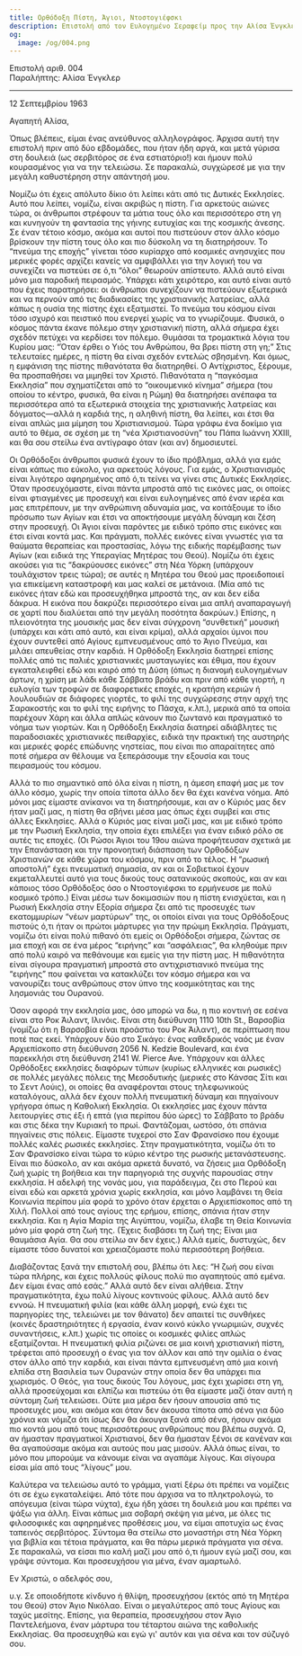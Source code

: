 ```yaml
---
title: Ορθόδοξη Πίστη, Άγιοι, Ντοστογιέφσκι
description: Επιστολή από τον Ευλογημένο Σεραφείμ προς την Αλίσα Ένγκλερ.
og:
  image: /og/004.png
---
```


<div style={{textAlign:'right', fontFamily:'monospace'}}>Επιστολή αριθ. 004</div>
<div style={{textAlign:'left', fontFamily:'monospace'}}>Παραλήπτης: Αλίσα Ένγκλερ</div>

---

12 Σεπτεμβρίου 1963

Αγαπητή Αλίσα,

Όπως βλέπεις, είμαι ένας ανεύθυνος αλληλογράφος. Άρχισα αυτή την επιστολή πριν από δύο εβδομάδες, που ήταν ήδη αργά, και μετά γύρισα στη δουλειά (ως σερβιτόρος σε ένα εστιατόριο!) και ήμουν πολύ κουρασμένος για να την τελειώσω. Σε παρακαλώ, συγχώρεσέ με για την μεγάλη καθυστέρηση στην απάντησή μου.

Νομίζω ότι έχεις απόλυτο δίκιο ότι λείπει κάτι από τις Δυτικές Εκκλησίες. Αυτό που λείπει, νομίζω, είναι ακριβώς η πίστη. Για αρκετούς αιώνες τώρα, οι άνθρωποι στρέφουν τα μάτια τους όλο και περισσότερο στη γη και κυνηγούν τη φαντασία της γήινης ευτυχίας και της κοσμικής άνεσης. Σε έναν τέτοιο κόσμο, ακόμα και αυτοί που πιστεύουν στον άλλο κόσμο βρίσκουν την πίστη τους όλο και πιο δύσκολη να τη διατηρήσουν. Το “πνεύμα της εποχής” γίνεται τόσο κυρίαρχο από κοσμικές ανησυχίες που μερικές φορές αρχίζει κανείς να αμφιβάλλει για την λογική του να συνεχίζει να πιστεύει σε ό,τι “όλοι” θεωρούν απίστευτο. Αλλά αυτό είναι μόνο μια παροδική πειρασμός. Υπάρχει κάτι χειρότερο, και αυτό είναι αυτό που έχεις παρατηρήσει: οι άνθρωποι συνεχίζουν να πιστεύουν εξωτερικά και να περνούν από τις διαδικασίες της χριστιανικής λατρείας, αλλά κάπως η ουσία της πίστης έχει εξατμιστεί. Το πνεύμα του κόσμου είναι τόσο ισχυρό και πειστικό που ενεργεί χωρίς να το γνωρίζουμε. Φυσικά, ο κόσμος πάντα έκανε πόλεμο στην χριστιανική πίστη, αλλά σήμερα έχει σχεδόν πετύχει να κερδίσει τον πόλεμο. Θυμάσαι τα τρομακτικά λόγια του Κυρίου μας: “Όταν έρθει ο Υιός του Ανθρώπου, θα βρει πίστη στη γη;” Στις τελευταίες ημέρες, η πίστη θα είναι σχεδόν εντελώς σβησμένη. Και όμως, η εμφάνιση της πίστης πιθανότατα θα διατηρηθεί. Ο Αντίχριστος, ξέρουμε, θα προσπαθήσει να μιμηθεί τον Χριστό. Πιθανότατα η “παγκόσμια Εκκλησία” που σχηματίζεται από το “οικουμενικό κίνημα” σήμερα (του οποίου το κέντρο, φυσικά, θα είναι η Ρώμη) θα διατηρήσει ανέπαφα τα περισσότερα από τα εξωτερικά στοιχεία της χριστιανικής λατρείας και δόγματος—αλλά η καρδιά της, η αληθινή πίστη, θα λείπει, και έτσι θα είναι απλώς μια μίμηση του Χριστιανισμού. Τώρα γράφω ένα δοκίμιο για αυτό το θέμα, σε σχέση με τη “νέα Χριστιανοσύνη” του Πάπα Ιωάννη XXIII, και θα σου στείλω ένα αντίγραφο όταν (και αν) δημοσιευτεί.

Οι Ορθόδοξοι άνθρωποι φυσικά έχουν το ίδιο πρόβλημα, αλλά για εμάς είναι κάπως πιο εύκολο, για αρκετούς λόγους. Για εμάς, ο Χριστιανισμός είναι λιγότερο αφηρημένος από ό,τι τείνει να γίνει στις Δυτικές Εκκλησίες. Όταν προσευχόμαστε, είναι πάντα μπροστά από τις εικόνες μας, οι οποίες είναι φτιαγμένες με προσευχή και είναι ευλογημένες από έναν ιερέα και μας επιτρέπουν, με την ανθρώπινη αδυναμία μας, να κοιτάξουμε το ίδιο πρόσωπο των Αγίων και έτσι να αποκτήσουμε μεγάλη δύναμη και ζέση στην προσευχή. Οι Άγιοι είναι παρόντες με ειδικό τρόπο στις εικόνες και έτσι είναι κοντά μας. Και πράγματι, πολλές εικόνες είναι γνωστές για τα θαύματα θεραπείας και προστασίας, λόγω της ειδικής παρέμβασης των Αγίων (και ειδικά της Υπεραγίας Μητέρας του Θεού). Νομίζω ότι έχεις ακούσει για τις “δακρύουσες εικόνες” στη Νέα Υόρκη (υπάρχουν τουλάχιστον τρεις τώρα); σε αυτές η Μητέρα του Θεού μας προειδοποιεί για επικείμενη καταστροφή και μας καλεί σε μετάνοια. (Μία από τις εικόνες ήταν εδώ και προσευχήθηκα μπροστά της, αν και δεν είδα δάκρυα. Η εικόνα που δακρύζει περισσότερο είναι μια απλή αναπαραγωγή σε χαρτί που διαλύεται από την μεγάλη ποσότητα δακρύων.) Επίσης, η πλειονότητα της μουσικής μας δεν είναι σύγχρονη “συνθετική” μουσική (υπάρχει και κάτι από αυτό, και είναι κρίμα), αλλά αρχαίοι ύμνοι που έχουν συντεθεί από Αγίους εμπνευσμένους από το Άγιο Πνεύμα, και μιλάει απευθείας στην καρδιά. Η Ορθόδοξη Εκκλησία διατηρεί επίσης πολλές από τις παλιές χριστιανικές μυσταγωγίες και έθιμα, που έχουν εγκαταλειφθεί εδώ και καιρό από τη Δύση (όπως η διανομή ευλογημένων άρτων, η χρίση με λάδι κάθε Σάββατο βράδυ και πριν από κάθε γιορτή, η ευλογία των τροφών σε διαφορετικές εποχές, η κρατήση κεριών ή λουλουδιών σε διάφορες γιορτές, το φιλί της συγχώρεσης στην αρχή της Σαρακοστής και το φιλί της ειρήνης το Πάσχα, κ.λπ.), μερικά από τα οποία παρέχουν Χάρη και άλλα απλώς κάνουν πιο ζωντανό και πραγματικό το νόημα των γιορτών. Και η Ορθόδοξη Εκκλησία διατηρεί αδιάβλητες τις παραδοσιακές χριστιανικές πειθαρχίες, ειδικά την πρακτική της αυστηρής και μερικές φορές επώδυνης νηστείας, που είναι πιο απαραίτητες από ποτέ σήμερα αν θέλουμε να ξεπεράσουμε την εξουσία και τους πειρασμούς του κόσμου.

Αλλά το πιο σημαντικό από όλα είναι η πίστη, η άμεση επαφή μας με τον άλλο κόσμο, χωρίς την οποία τίποτα άλλο δεν θα έχει κανένα νόημα. Από μόνοι μας είμαστε ανίκανοι να τη διατηρήσουμε, και αν ο Κύριός μας δεν ήταν μαζί μας, η πίστη θα σβήνει μέσα μας όπως έχει συμβεί και στις άλλες Εκκλησίες. Αλλά ο Κύριός μας είναι μαζί μας, και με ειδικό τρόπο με την Ρωσική Εκκλησία, την οποία έχει επιλέξει για έναν ειδικό ρόλο σε αυτές τις εποχές. (Οι Ρώσοι Άγιοι του 19ου αιώνα προφήτευσαν σχετικά με την Επανάσταση και την προνοητική διάσπαση των Ορθοδόξων Χριστιανών σε κάθε χώρα του κόσμου, πριν από το τέλος. Η “ρωσική αποστολή” έχει πνευματική σημασία, αν και οι Σοβιετικοί έχουν εκμεταλλευτεί αυτό για τους δικούς τους σατανικούς σκοπούς, και αν και κάποιος τόσο Ορθόδοξος όσο ο Ντοστογιέφσκι το ερμήνευσε με πολύ κοσμικό τρόπο.) Είναι μέσω των δοκιμασιών που η πίστη ενισχύεται, και η Ρωσική Εκκλησία στην Εξορία σήμερα ζει από τις προσευχές των εκατομμυρίων “νέων μαρτύρων” της, οι οποίοι είναι για τους Ορθόδοξους πιστούς ό,τι ήταν οι πρώτοι μάρτυρες για την πρώιμη Εκκλησία. Πράγματι, νομίζω ότι είναι πολύ πιθανό ότι εμείς οι Ορθόδοξοι σήμερα, ζώντας σε μια εποχή και σε ένα μέρος “ειρήνης” και “ασφάλειας”, θα κληθούμε πριν από πολύ καιρό να πεθάνουμε και εμείς για την πίστη μας. Η πιθανότητα είναι σίγουρα πραγματική μπροστά στο αντιχριστιανικό πνεύμα της “ειρήνης” που φαίνεται να κατακλύζει τον κόσμο σήμερα και να νανουρίζει τους ανθρώπους στον ύπνο της κοσμικότητας και της λησμονιάς του Ουρανού.

Όσον αφορά την εκκλησία μας, όσο μπορώ να δω, η πιο κοντινή σε εσένα είναι στο Ροκ Άιλαντ, Ιλινόις. Είναι στη διεύθυνση 1110 10th St., Βαρσοβία (νομίζω ότι η Βαρσοβία είναι προάστιο του Ροκ Άιλαντ), σε περίπτωση που ποτέ πας εκεί. Υπάρχουν δύο στο Σικάγο: ένας καθεδρικός ναός με έναν Αρχιεπίσκοπο στη διεύθυνση 2056 N. Kedzie Boulevard, και ένα παρεκκλήσι στη διεύθυνση 2141 W. Pierce Ave. Υπάρχουν και άλλες Ορθόδοξες εκκλησίες διαφόρων τύπων (κυρίως ελληνικές και ρωσικές) σε πολλές μεγάλες πόλεις της Μεσοδυτικής (μερικές στο Κάνσας Σίτι και το Σεντ Λούις), οι οποίες θα αναφέρονται στους τηλεφωνικούς καταλόγους, αλλά δεν έχουν πολλή πνευματική δύναμη και πηγαίνουν γρήγορα όπως η Καθολική Εκκλησία. Οι εκκλησίες μας έχουν πάντα λειτουργίες στις έξι ή επτά (για περίπου δύο ώρες) το Σάββατο το βράδυ και στις δέκα την Κυριακή το πρωί. Φαντάζομαι, ωστόσο, ότι σπάνια πηγαίνεις στις πόλεις. Είμαστε τυχεροί στο Σαν Φρανσίσκο που έχουμε πολλές καλές ρωσικές εκκλησίες. Στην πραγματικότητα, νομίζω ότι το Σαν Φρανσίσκο είναι τώρα το κύριο κέντρο της ρωσικής μετανάστευσης. Είναι πιο δύσκολο, αν και ακόμα αρκετά δυνατό, να ζήσεις μια Ορθόδοξη ζωή χωρίς τη βοήθεια και την παρηγοριά της συχνής παρουσίας στην εκκλησία. Η αδελφή της νονάς μου, για παράδειγμα, ζει στο Περού και είναι εδώ και αρκετά χρόνια χωρίς εκκλησία, και μόνο λαμβάνει τη Θεία Κοινωνία περίπου μία φορά το χρόνο όταν έρχεται ο Αρχιεπίσκοπος από τη Χιλή. Πολλοί από τους αγίους της ερήμου, επίσης, σπάνια ήταν στην εκκλησία. Και η Αγία Μαρία της Αιγύπτου, νομίζω, έλαβε τη Θεία Κοινωνία μόνο μία φορά στη ζωή της. (Έχεις διαβάσει τη ζωή της; Είναι μια θαυμάσια Αγία. Θα σου στείλω αν δεν έχεις.) Αλλά εμείς, δυστυχώς, δεν είμαστε τόσο δυνατοί και χρειαζόμαστε πολύ περισσότερη βοήθεια.

Διαβάζοντας ξανά την επιστολή σου, βλέπω ότι λες: “Η ζωή σου είναι τώρα πλήρης, και έχεις πολλούς φίλους πολύ πιο αγαπητούς από εμένα. Δεν είμαι ένας από εσάς.” Αλλά αυτό δεν είναι αλήθεια. Στην πραγματικότητα, έχω πολύ λίγους κοντινούς φίλους. Αλλά αυτό δεν εννοώ. Η πνευματική φιλία (και κάθε άλλη μορφή, ενώ έχει τις παρηγορίες της, τελειώνει με τον θάνατο) δεν απαιτεί τις συνθήκες (κοινές δραστηριότητες ή εργασία, έναν κοινό κύκλο γνωριμιών, συχνές συναντήσεις, κ.λπ.) χωρίς τις οποίες οι κοσμικές φιλίες απλώς εξατμίζονται. Η πνευματική φιλία ριζώνει σε μια κοινή χριστιανική πίστη, τρέφεται από προσευχή ο ένας για τον άλλον και από την ομιλία ο ένας στον άλλο από την καρδιά, και είναι πάντα εμπνευσμένη από μια κοινή ελπίδα στη Βασιλεία των Ουρανών στην οποία δεν θα υπάρχει πια χωρισμός. Ο Θεός, για τους δικούς Του λόγους, μας έχει χωρίσει στη γη, αλλά προσεύχομαι και ελπίζω και πιστεύω ότι θα είμαστε μαζί όταν αυτή η σύντομη ζωή τελειώσει. Ούτε μια μέρα δεν ήσουν απουσία από τις προσευχές μου, και ακόμα και όταν δεν άκουσα τίποτα από σένα για δύο χρόνια και νόμιζα ότι ίσως δεν θα άκουγα ξανά από σένα, ήσουν ακόμα πιο κοντά μου από τους περισσότερους ανθρώπους που βλέπω συχνά. Ω, αν ήμασταν πραγματικοί Χριστιανοί, δεν θα ήμασταν ξένοι σε κανέναν και θα αγαπούσαμε ακόμα και αυτούς που μας μισούν. Αλλά όπως είναι, το μόνο που μπορούμε να κάνουμε είναι να αγαπάμε λίγους. Και σίγουρα είσαι μία από τους “λίγους” μου.

Καλύτερα να τελειώσω αυτό το γράμμα, γιατί ξέρω ότι πρέπει να νομίζεις ότι σε έχω εγκαταλείψει. Από τότε που άρχισα να το πληκτρολογώ, το απόγευμα (είναι τώρα νύχτα), έχω ήδη χάσει τη δουλειά μου και πρέπει να ψάξω για άλλη. Είναι κάπως μια σοβαρή σκέψη για μένα, με όλες τις φιλοσοφικές και αφηρημένες προθέσεις μου, να είμαι αποτυχία ως ένας ταπεινός σερβιτόρος. Σύντομα θα στείλω στο μοναστήρι στη Νέα Υόρκη για βιβλία και τέτοια πράγματα, και θα πάρω μερικά πράγματα για σένα. Σε παρακαλώ, να είσαι πιο καλή μαζί μου από ό,τι ήμουν εγώ μαζί σου, και γράψε σύντομα. Και προσευχήσου για μένα, έναν αμαρτωλό.

Εν Χριστώ, ο αδελφός σου,

υ.γ. Σε οποιοδήποτε κίνδυνο ή θλίψη, προσευχήσου (εκτός από τη Μητέρα του Θεού) στον Άγιο Νικόλαο. Είναι ο μεγαλύτερος από τους Αγίους και ταχύς μεσίτης. Επίσης, για θεραπεία, προσευχήσου στον Άγιο Παντελεήμονα, έναν μάρτυρα του τέταρτου αιώνα της καθολικής Εκκλησίας. Θα προσευχηθώ και εγώ γι' αυτόν και για σένα και τον σύζυγό σου.
